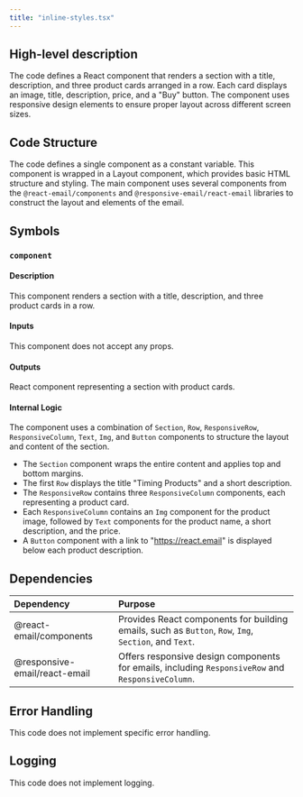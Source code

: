 ```yaml
---
title: "inline-styles.tsx"
---
```


## High-level description
The code defines a React component that renders a section with a title, description, and three product cards arranged in a row. Each card displays an image, title, description, price, and a "Buy" button. The component uses responsive design elements to ensure proper layout across different screen sizes.

## Code Structure
The code defines a single component as a constant variable. This component is wrapped in a Layout component, which provides basic HTML structure and styling. The main component uses several components from the `@react-email/components` and `@responsive-email/react-email` libraries to construct the layout and elements of the email.

## Symbols

### `component`
#### Description
This component renders a section with a title, description, and three product cards in a row.

#### Inputs
This component does not accept any props.

#### Outputs
React component representing a section with product cards.

#### Internal Logic
The component uses a combination of `Section`, `Row`, `ResponsiveRow`, `ResponsiveColumn`, `Text`, `Img`, and `Button` components to structure the layout and content of the section. 

- The `Section` component wraps the entire content and applies top and bottom margins.
- The first `Row` displays the title "Timing Products" and a short description.
- The `ResponsiveRow` contains three `ResponsiveColumn` components, each representing a product card.
- Each `ResponsiveColumn` contains an `Img` component for the product image, followed by `Text` components for the product name, a short description, and the price.
- A `Button` component with a link to "https://react.email" is displayed below each product description.

## Dependencies
| Dependency | Purpose |
|:-----------|:--------|
| @react-email/components | Provides React components for building emails, such as `Button`, `Row`, `Img`, `Section`, and `Text`. |
| @responsive-email/react-email | Offers responsive design components for emails, including `ResponsiveRow` and `ResponsiveColumn`. |

## Error Handling
This code does not implement specific error handling.

## Logging
This code does not implement logging.
